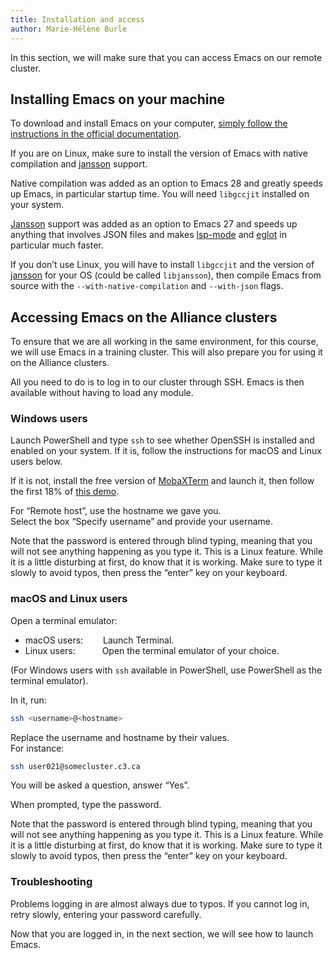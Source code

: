 ```yaml
---
title: Installation and access
author: Marie-Hélène Burle
---
```


:::{.def}

In this section, we will make sure that you can access Emacs on our remote cluster.

:::

## Installing Emacs on your machine

To download and install Emacs on your computer, [simply follow the instructions in the official documentation](https://www.gnu.org/software/emacs/download.html).

:::{.info}

If you are on Linux, make sure to install the version of Emacs with native compilation and [jansson](https://github.com/akheron/jansson) support.

Native compilation was added as an option to Emacs 28 and greatly speeds up Emacs, in particular startup time. You will need `libgccjit` installed on your system.

[Jansson](https://github.com/akheron/jansson) support was added as an option to Emacs 27 and speeds up anything that involves JSON files and makes [lsp-mode](https://github.com/emacs-lsp/lsp-mode) and [eglot](https://github.com/joaotavora/eglot) in particular much faster.

If you don't use Linux, you will have to install `libgccjit` and the version of [jansson](https://github.com/akheron/jansson) for your OS (could be called `libjansson`), then compile Emacs from source with the `--with-native-compilation` and `--with-json` flags.

:::

## Accessing Emacs on the Alliance clusters

To ensure that we are all working in the same environment, for this course, we will use Emacs in a training cluster. This will also prepare you for using it on the Alliance clusters.

All you need to do is to log in to our cluster through SSH. Emacs is then available without having to load any module.

### Windows users

Launch PowerShell and type `ssh` to see whether OpenSSH is installed and enabled on your system. If it is, follow the instructions for macOS and Linux users below.

If it is not, install the free version of [MobaXTerm](https://mobaxterm.mobatek.net/download.html) and launch it, then follow the first 18% of [this demo](https://mobaxterm.mobatek.net/demo.html).

For "Remote host", use the hostname we gave you. \
Select the box "Specify username" and provide your username.

:::{.note}

Note that the password is entered through blind typing, meaning that you will not see anything happening as you type it. This is a Linux feature. While it is a little disturbing at first, do know that it is working. Make sure to type it slowly to avoid typos, then press the "enter" key on your keyboard.

:::

### macOS and Linux users

Open a terminal emulator:

- macOS users: &emsp;&emsp;Launch Terminal.
- Linux users: &emsp;&emsp;&ensp;&nbsp;Open the terminal emulator of your choice.

(For Windows users with `ssh` available in PowerShell, use PowerShell as the terminal emulator).

In it, run:

```.bash
ssh <username>@<hostname>
```

:::{.note}

Replace the username and hostname by their values.<br>
For instance:

```.bash
ssh user021@somecluster.c3.ca
```

:::

You will be asked a question, answer "Yes".

When prompted, type the password.

:::{.note}

Note that the password is entered through blind typing, meaning that you will not see anything happening as you type it. This is a Linux feature. While it is a little disturbing at first, do know that it is working. Make sure to type it slowly to avoid typos, then press the "enter" key on your keyboard.

:::

### Troubleshooting

Problems logging in are almost always due to typos. If you cannot log in, retry slowly, entering your password carefully.

Now that you are logged in, in the next section, we will see how to launch Emacs.
